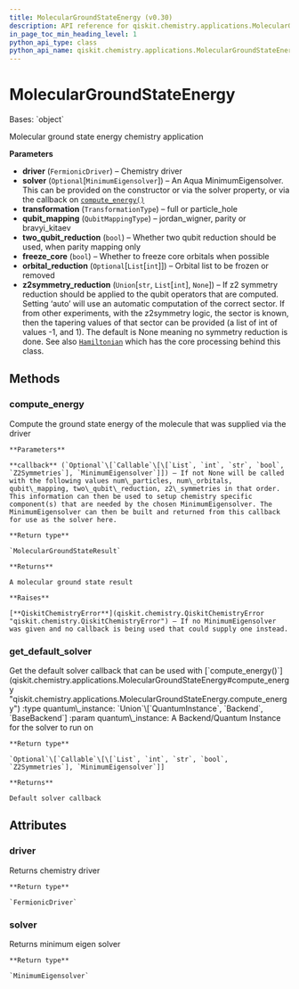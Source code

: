 ```yaml
---
title: MolecularGroundStateEnergy (v0.30)
description: API reference for qiskit.chemistry.applications.MolecularGroundStateEnergy in qiskit v0.30
in_page_toc_min_heading_level: 1
python_api_type: class
python_api_name: qiskit.chemistry.applications.MolecularGroundStateEnergy
---
```


# MolecularGroundStateEnergy

<Class id="qiskit.chemistry.applications.MolecularGroundStateEnergy" isDedicatedPage={true} github="https://github.com/qiskit-community/qiskit-aqua/tree/stable/0.9/qiskit/chemistry/applications/molecular_ground_state_energy.py" signature="MolecularGroundStateEnergy(driver, solver=None, transformation=<TransformationType.FULL: 'full'>, qubit_mapping=<QubitMappingType.PARITY: 'parity'>, two_qubit_reduction=True, freeze_core=False, orbital_reduction=None, z2symmetry_reduction=None)" modifiers="class">
  Bases: `object`

  Molecular ground state energy chemistry application

  **Parameters**

  *   **driver** (`FermionicDriver`) – Chemistry driver
  *   **solver** (`Optional`\[`MinimumEigensolver`]) – An Aqua MinimumEigensolver. This can be provided on the constructor or via the solver property, or via the callback on [`compute_energy()`](qiskit.chemistry.applications.MolecularGroundStateEnergy#compute_energy "qiskit.chemistry.applications.MolecularGroundStateEnergy.compute_energy")
  *   **transformation** (`TransformationType`) – full or particle\_hole
  *   **qubit\_mapping** (`QubitMappingType`) – jordan\_wigner, parity or bravyi\_kitaev
  *   **two\_qubit\_reduction** (`bool`) – Whether two qubit reduction should be used, when parity mapping only
  *   **freeze\_core** (`bool`) – Whether to freeze core orbitals when possible
  *   **orbital\_reduction** (`Optional`\[`List`\[`int`]]) – Orbital list to be frozen or removed
  *   **z2symmetry\_reduction** (`Union`\[`str`, `List`\[`int`], `None`]) – If z2 symmetry reduction should be applied to the qubit operators that are computed. Setting ‘auto’ will use an automatic computation of the correct sector. If from other experiments, with the z2symmetry logic, the sector is known, then the tapering values of that sector can be provided (a list of int of values -1, and 1). The default is None meaning no symmetry reduction is done. See also [`Hamiltonian`](qiskit.chemistry.core.Hamiltonian "qiskit.chemistry.core.Hamiltonian") which has the core processing behind this class.

  ## Methods

  <span id="qiskit-chemistry-applications-moleculargroundstateenergy-compute-energy" />

  ### compute\_energy

  <Function id="qiskit.chemistry.applications.MolecularGroundStateEnergy.compute_energy" signature="MolecularGroundStateEnergy.compute_energy(callback=None)">
    Compute the ground state energy of the molecule that was supplied via the driver

    **Parameters**

    **callback** (`Optional`\[`Callable`\[\[`List`, `int`, `str`, `bool`, `Z2Symmetries`], `MinimumEigensolver`]]) – If not None will be called with the following values num\_particles, num\_orbitals, qubit\_mapping, two\_qubit\_reduction, z2\_symmetries in that order. This information can then be used to setup chemistry specific component(s) that are needed by the chosen MinimumEigensolver. The MinimumEigensolver can then be built and returned from this callback for use as the solver here.

    **Return type**

    `MolecularGroundStateResult`

    **Returns**

    A molecular ground state result

    **Raises**

    [**QiskitChemistryError**](qiskit.chemistry.QiskitChemistryError "qiskit.chemistry.QiskitChemistryError") – If no MinimumEigensolver was given and no callback is being used that could supply one instead.
  </Function>

  <span id="qiskit-chemistry-applications-moleculargroundstateenergy-get-default-solver" />

  ### get\_default\_solver

  <Function id="qiskit.chemistry.applications.MolecularGroundStateEnergy.get_default_solver" signature="MolecularGroundStateEnergy.get_default_solver(quantum_instance)" modifiers="static">
    Get the default solver callback that can be used with [`compute_energy()`](qiskit.chemistry.applications.MolecularGroundStateEnergy#compute_energy "qiskit.chemistry.applications.MolecularGroundStateEnergy.compute_energy") :type quantum\_instance: `Union`\[`QuantumInstance`, `Backend`, `BaseBackend`] :param quantum\_instance: A Backend/Quantum Instance for the solver to run on

    **Return type**

    `Optional`\[`Callable`\[\[`List`, `int`, `str`, `bool`, `Z2Symmetries`], `MinimumEigensolver`]]

    **Returns**

    Default solver callback
  </Function>

  ## Attributes

  ### driver

  <Attribute id="qiskit.chemistry.applications.MolecularGroundStateEnergy.driver">
    Returns chemistry driver

    **Return type**

    `FermionicDriver`
  </Attribute>

  ### solver

  <Attribute id="qiskit.chemistry.applications.MolecularGroundStateEnergy.solver">
    Returns minimum eigen solver

    **Return type**

    `MinimumEigensolver`
  </Attribute>
</Class>


